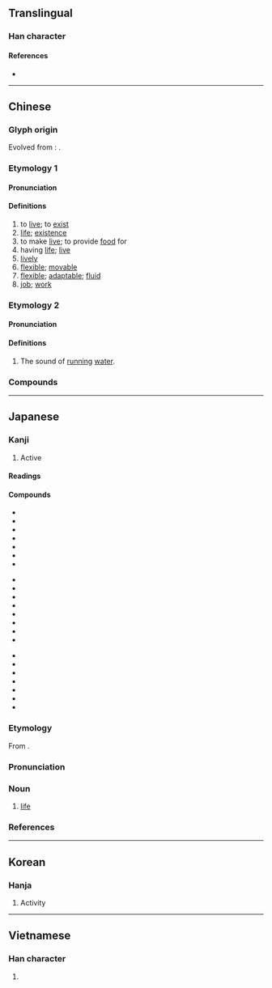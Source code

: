 {{also|话|㓉}}
{{character info/new}}
==Translingual==
{{stroke order|strokes=9}}

===Han character===
{{Han char|rn=85|rad=水|as=06|sn=9|four=32164|canj=EHJR|ids=⿰氵舌}}

====References====
* {{Han ref|kx=0622.180|dkj=17423|dj=1018.160|hdz=31609.020|uh=6D3B|ud=27963|bh=ACA1|bd=44193}}

----

==Chinese==
{{zh-forms|alt=㓉,𣿛,𣴠,𦕾,𣸅,𣽅}}

===Glyph origin===
Evolved from {{och-l|𣴠}}: {{Han compound|水|alt1=氵|t1=water|𠯑|c1=s|c2=p|ls=psc}}.

===Etymology 1===

====Pronunciation====
{{zh-pron
|m=huó
|c=wut6
|h=pfs=fa̍t
|md=uăk
|mn=oa̍h/hoa̍t
|mn_note=oa̍h - vernacular, hoa̍t - literary
|w=5hhueq
|mc=y
|oc=y
|cat=v,n,a,adv
}}

====Definitions====
{{zh-hanzi}}

# to [[live]]; to [[exist]]
# [[life]]; [[existence]]
# to make [[live]]; to provide [[food]] for
# having [[life]]; [[live]]
# [[lively]]
# [[flexible]]; [[movable]]
# [[flexible]]; [[adaptable]]; [[fluid]]
# [[job]]; [[work]]

===Etymology 2===

====Pronunciation====
{{zh-pron
|m=kuò
|c=kut3
|h=pfs=
|md=
|mn=
|w=
|dial=n
|mc=y
|oc=y
|cat=n
}}

====Definitions====
{{zh-hanzi}}

# The sound of [[running]] [[water]].

===Compounds===
{{zh-der|七死八活|上活|不快活|不死不活|不知死活|不管死活|不顧死活|乞活|休閒活動|你死我活|借茶活捉|做活|做生活|偷活|偷生苟活|全活|出活|力氣活|半死不活|半死半活|吃生活|四清六活|圓活|地質活動|夜活|天真活潑|存活|存活率|守活寡|家活|尋死覓活|工業活動|巴家做活|幹家做活|幹活|康樂活動|廣告活動|強死強活|復活|復活節|心活|心活面軟|忙活|快活|快活三|快活林|性生活|成活|戶外活動|扛活|扛長活|拿手絕活|搞活|攛趕子活|攬活兒|放死放活|救活|敗部復活|文娛活動|新生活|木活字|歹生活|死中求活|死去活來|死告活央|死拉活拽|死模活漾|死活|死纏活纏|死聲活氣|死說活說|死追活追|水上活動|水活性|沒死活|泥活字|活人妻|活似真的|活佛|活便|活信|活像|活儲|活兒|活分|活剝生吞|活劇|活力|活動|活動中心|活動分子|活動卡通|活動房屋|活動目標|活動看板|活化|活化石|活化能|活化部位|活受罪|活口|活口米|活句|活命|活喇喇|活地獄|活埋|活埋人|活報劇|活塞|活太歲|活契|活套|活套頭|活字|活字典|活字本|活字版|活存|活學活用|活守寡|活寡|活寶|活寶貝|活局子|活廠經營|活性|活性疫苗|活性碳|活性菌|活扣兒|活捉|活捉王魁|活撮|活支|活支剌|活教材|活斷層|活會|活期|活期存款|活期放款|活棋|活機|活死人|活水|活水源流|活法|活泛|活活|活活潑潑|活淘氣|活潑|活火|活火山|活現|活瓣|活生生|活用|活神仙|活神活現|活結|活絡|活脫|活腳|活色生香|活菩薩|活著|活落圈|活血|活血化瘀|活襯|活見鬼|活觀音|活計|活話|活該|活變|活路|活蹦亂跳|活躍|活達|活錢|活門|活門兒|活閃婆|活閻王|活靈活現|活靶子|活頁|活頁夾|活頁紙|活頁裝訂|活頭兒|活饑荒|活龍活現|濟公活佛|燒活|營活|物質生活|特賣活動|獨門絕活|生吞活剝|生擒活拿|生擒活捉|生活|生活品質|生活圈|生活型態|生活態度|生活教育|生活方式|生活水準|生活照|生活空間|生活習慣|生活費|生活資訊|生活輔導|生活領域|生龍活虎|社會活動|神氣活現|粗活|精神生活|細活|絕活|經濟活動|網上活動|繡活|羌活|耍活寶|耳軟心活|肺活量|自強活動|舒筋活血|花活|苟活|苦活兒|草間求活|莊稼活兒|藏活|藝文活動|要死要活|覓死尋活|討生活|課外活動|賣文為活|趕活兒|軟活|輕活|辭活|農活|過活|遛活|重活|銅活|鐵活|雙活|零活|靈活|風流快活|養家活口|養活|鮮活}}

{{zh-cat|Beginning}}

----

==Japanese==

===Kanji===
{{ja-kanji|grade=2|rs=水06}}

# Active

====Readings====
{{ja-readings
|goon=がち
|kanon=かつ<くわつ
|kun=い-きる, よみがえる
}}
{{attention|ja|historical form of goon reading (probably gwachi)}}

====Compounds====
{{top3}}
* {{ja-r|活火|かっか}}
* {{ja-r|活花|いけばな}}
* {{ja-r|活気|かっき}}
* {{ja-r|活況|かっきょう}}
* {{ja-r|活計|かっけい}}
* {{ja-r|活殺自在|かっさつじざい}}
* {{ja-r|活字|かつじ}}
{{mid3}}
* {{ja-r|活人剣|かつじんけん}}
* {{ja-r|活水|かっすい}}
* {{ja-r|活塞|かっそく|[[piston]]}}
* {{ja-r|活動|かつどう}}
* {{ja-r|活発|かっぱつ}}
* {{ja-r|活版|かっぱんん}}
* {{ja-r|活仏|かつぶつ}}
* {{ja-r|活物|かつぶつ}}
{{mid3}}
* {{ja-r|活用|かつよう}}
* {{ja-r|活力|かつりょく}}
* {{ja-r|活路|かつろ}}
* {{ja-r|活火山|かっかざん}}
* {{ja-r|生活|せいかつ}}
* {{ja-r|復活|ふっかつ}}
* {{ja-r|復活祭|ふっかつさい}}
{{bottom}}

{{ja-kanjitab|かつ|yomi=o}}

===Etymology===
From {{etyl|ltc|ja|sort=かつ}} {{m|zh|活|tr=hwat||to live}}.

===Pronunciation===
{{ja-pron|yomi=kanon|かつ|acc=1|acc_ref=DJR,NHK}}

===Noun===
{{ja-noun|かつ}}

# [[life]]

===References===
<references/>

----

==Korean==

===Hanja===
{{ko-hanja|hangeul=[[활]], [[괄]]|eumhun=|rv=hwal, gwal|mr=hwal, kwal|y=hwal, kwal}}

# Activity

----

==Vietnamese==

===Han character===
{{vi-readings|rs=水06| hanviet = [[hoạt]], [[oặt]], [[oạc]]}}

# {{defn|lang=vi|sort=水06}}